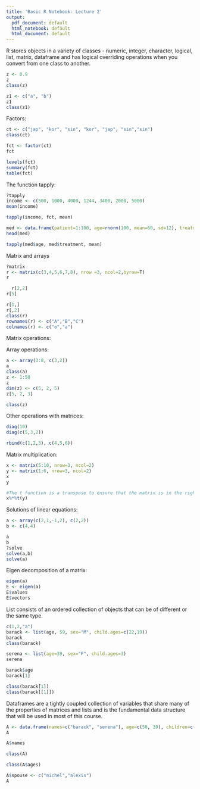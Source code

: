 ```yaml
---
title: 'Basic R Notebook: Lecture 2'
output:
  pdf_document: default
  html_notebook: default
  html_document: default
---
```



R stores objects in a variety of classes - numeric, integer, character, logical, list, matrix, dataframe and has logical overriding operations when you convert from one class to another.
```r
z <- 0.9
z
class(z)

z1 <- c("a", "b")
z1
class(z1)
```


Factors: 
```r
ct <- c("jap", "kor", "sin", "kor", "jap", "sin","sin")
class(ct)

fct <- factor(ct)
fct

levels(fct)
summary(fct)
table(fct)
```

The function tapply:
```r
?tapply
income <- c(500, 1000, 4000, 1244, 3400, 2000, 5000)
mean(income)

tapply(income, fct, mean)

med <- data.frame(patient=1:100, age=rnorm(100, mean=60, sd=12), treatment=gl(2, 50, labels = c("treatment", "control")))
head(med)

tapply(med$age, med$treatment, mean)
```


Matrix and arrays
```r
?matrix
r <- matrix(c(3,4,5,6,7,8), nrow =3, ncol=2,byrow=T)
r

  r[2,2]
r[5]

r[1,]
r[,2]
class(r)
rownames(r) <- c("A","B","C")
colnames(r) <- c("o","a")
```


Matrix operations:

Array operations:
```r
a <- array(3:8, c(3,2))
a
class(a)
z <- 1:50
z
dim(z) <- c(5, 2, 5)
z[5, 2, 3]

class(z)
```

Other operations with matrices:
```r
diag(10)
diag(c(5,3,2))

rbind(c(1,2,3), c(4,5,6))
```

Matrix multiplication:
```r
x <- matrix(5:10, nrow=3, ncol=2)
y <- matrix(1:6, nrow=3, ncol=2)
x
y

#The t function is a transpose to ensure that the matrix is in the right dimension.
x%*%t(y)
```



Solutions of linear equations:
```r
a <- array(c(2,1,-1,2), c(2,2))
b <- c(4,4)

a
b
?solve
solve(a,b)
solve(a)
```

Eigen decomposition of a matrix:
```r
eigen(a)
E <- eigen(a)
E$values
E$vectors
```


List consists of an ordered collection of objects that can be of different or the same type.
```r
c(1,2,"a")
barack <- list(age, 59, sex="M", child.ages=c(22,19))
barack
class(barack)

serena <- list(age=39, sex="F", child.ages=3)
serena

barack$age
barack[1]

class(barack[1])
class(barack[[1]])
```

Dataframes are a tightly coupled collection of variables that share many of the properties of matrices and lists and is the fundamental data structure that will be used in most of this course.
```r
A <- data.frame(names=c("barack", "serena"), age=c(58, 39), children=c(2,1))
A

A$names

class(A)

class(A$ages)

A$spouse <- c("michel","alexis")
A
```

